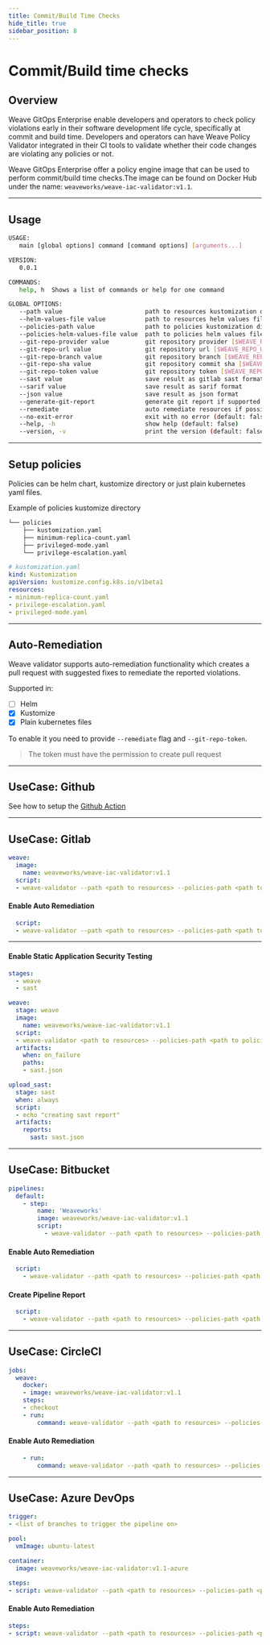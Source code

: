 ```yaml
---
title: Commit/Build Time Checks
hide_title: true
sidebar_position: 8
---
```




# Commit/Build time checks  <TierLabel tiers="enterprise" />

## Overview
Weave GitOps Enterprise enable developers and operators to check policy violations early in their software development life cycle, specifically at commit and build time. Developers and operators can have Weave Policy Validator integrated in their CI tools to validate whether their code changes are violating any policies or not. 

Weave GitOps Enterprise offer a policy engine image that can be used to perform commit/build time checks.The image can be found on Docker Hub under the name: `weaveworks/weave-iac-validator:v1.1`. 

---
## Usage
```bash
USAGE:
   main [global options] command [command options] [arguments...]

VERSION:
   0.0.1

COMMANDS:
   help, h  Shows a list of commands or help for one command

GLOBAL OPTIONS:
   --path value                       path to resources kustomization directory
   --helm-values-file value           path to resources helm values file
   --policies-path value              path to policies kustomization directory
   --policies-helm-values-file value  path to policies helm values file
   --git-repo-provider value          git repository provider [$WEAVE_REPO_PROVIDER]
   --git-repo-url value               git repository url [$WEAVE_REPO_URL]
   --git-repo-branch value            git repository branch [$WEAVE_REPO_BRANCH]
   --git-repo-sha value               git repository commit sha [$WEAVE_REPO_SHA]
   --git-repo-token value             git repository token [$WEAVE_REPO_TOKEN]
   --sast value                       save result as gitlab sast format
   --sarif value                      save result as sarif format
   --json value                       save result as json format
   --generate-git-report              generate git report if supported (default: false) [$WEAVE_GENERATE_GIT_PROVIDER_REPORT]
   --remediate                        auto remediate resources if possible (default: false)
   --no-exit-error                    exit with no error (default: false)
   --help, -h                         show help (default: false)
   --version, -v                      print the version (default: false)
```
---
## Setup policies
Policies can be helm chart, kustomize directory or just plain kubernetes yaml files.

Example of policies kustomize directory
```bash
└── policies
    ├── kustomization.yaml
    ├── minimum-replica-count.yaml
    ├── privileged-mode.yaml
    └── privilege-escalation.yaml
```

```yaml
# kustomization.yaml
kind: Kustomization
apiVersion: kustomize.config.k8s.io/v1beta1
resources:
- minimum-replica-count.yaml
- privilege-escalation.yaml
- privileged-mode.yaml
```

---
## Auto-Remediation
Weave validator supports auto-remediation functionality which creates a pull request with suggested fixes to remediate the reported violations.

Supported in:
- [ ] Helm
- [x] Kustomize
- [x] Plain kubernetes files

To enable it you need to provide ```--remediate``` flag and ```--git-repo-token```.

>  The token must have the permission to create pull request

---
## UseCase: Github 
See how to setup the [Github Action](https://github.com/weaveworks/weave-action)

---
## UseCase: Gitlab 

```yaml
weave:
  image:
    name: weaveworks/weave-iac-validator:v1.1
  script:
  - weave-validator --path <path to resources> --policies-path <path to policies>
```

#### Enable Auto Remediation

```yaml
  script:
  - weave-validator --path <path to resources> --policies-path <path to policies> --git-repo-token $GITLAB_TOKEN --remediate
```
---
#### Enable Static Application Security Testing

```yaml
stages:
  - weave
  - sast

weave:
  stage: weave
  image:
    name: weaveworks/weave-iac-validator:v1.1
  script:
  - weave-validator <path to resources> --policies-path <path to policies> --sast sast.json
  artifacts:
    when: on_failure
    paths:
    - sast.json

upload_sast:
  stage: sast
  when: always
  script:
  - echo "creating sast report" 
  artifacts:
    reports:
      sast: sast.json
```
---
## UseCase: Bitbucket 

```yaml
pipelines:
  default:
    - step:
        name: 'Weaveworks'
        image: weaveworks/weave-iac-validator:v1.1
        script:
          - weave-validator --path <path to resources> --policies-path <path to policies>
```
#### Enable Auto Remediation

```yaml
  script:
    - weave-validator --path <path to resources> --policies-path <path to policies> --git-repo-token $TOKEN --remediate
```

#### Create Pipeline Report

```yaml
  script:
    - weave-validator --path <path to resources> --policies-path <path to policies> --git-repo-token $TOKEN -generate-git-report
```

---
## UseCase: CircleCI 

```yaml
jobs:
  weave:
    docker:
    - image: weaveworks/weave-iac-validator:v1.1
    steps:
    - checkout
    - run:
        command: weave-validator --path <path to resources> --policies-path <path to policies>
```

#### Enable Auto Remediation

```yaml
    - run:
        command: weave-validator --path <path to resources> --policies-path <path to policies> --git-repo-token ${GITHUB_TOKEN} --remediate
```

---
## UseCase: Azure DevOps

```yaml
trigger:
- <list of branches to trigger the pipeline on>

pool:
  vmImage: ubuntu-latest

container:
  image: weaveworks/weave-iac-validator:v1.1-azure

steps:
- script: weave-validator --path <path to resources> --policies-path <path to policies> --git-repo-token $(TOKEN)
```

#### Enable Auto Remediation

```yaml
steps:
- script: weave-validator --path <path to resources> --policies-path <path to policies> --git-repo-token $(TOKEN) --remediate
```

